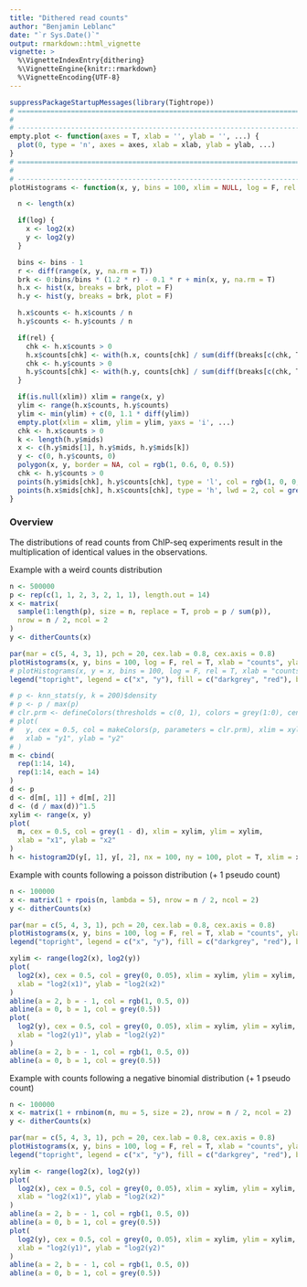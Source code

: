 ```yaml
---
title: "Dithered read counts"
author: "Benjamin Leblanc"
date: "`r Sys.Date()`"
output: rmarkdown::html_vignette
vignette: >
  %\VignetteIndexEntry{dithering}
  %\VignetteEngine{knitr::rmarkdown}
  %\VignetteEncoding{UTF-8}
---
```


```r
suppressPackageStartupMessages(library(Tightrope))
# =============================================================================.
#
# -----------------------------------------------------------------------------.
empty.plot <- function(axes = T, xlab = '', ylab = '', ...) {
  plot(0, type = 'n', axes = axes, xlab = xlab, ylab = ylab, ...)
}
# =============================================================================.
#
# -----------------------------------------------------------------------------.
plotHistograms <- function(x, y, bins = 100, xlim = NULL, log = F, rel = F, ...) {

  n <- length(x)

  if(log) {
    x <- log2(x)
    y <- log2(y)
  }

  bins <- bins - 1
  r <- diff(range(x, y, na.rm = T))
  brk <- 0:bins/bins * (1.2 * r) - 0.1 * r + min(x, y, na.rm = T)
  h.x <- hist(x, breaks = brk, plot = F)
  h.y <- hist(y, breaks = brk, plot = F)

  h.x$counts <- h.x$counts / n
  h.y$counts <- h.y$counts / n

  if(rel) {
    chk <- h.x$counts > 0
    h.x$counts[chk] <- with(h.x, counts[chk] / sum(diff(breaks[c(chk, T)]) * counts[chk]))
    chk <- h.y$counts > 0
    h.y$counts[chk] <- with(h.y, counts[chk] / sum(diff(breaks[c(chk, T)]) * counts[chk]))
  }

  if(is.null(xlim)) xlim = range(x, y)
  ylim <- range(h.x$counts, h.y$counts)
  ylim <- min(ylim) + c(0, 1.1 * diff(ylim))
  empty.plot(xlim = xlim, ylim = ylim, yaxs = 'i', ...)
  chk <- h.x$counts > 0
  k <- length(h.y$mids)
  x <- c(h.y$mids[1], h.y$mids, h.y$mids[k])
  y <- c(0, h.y$counts, 0)
  polygon(x, y, border = NA, col = rgb(1, 0.6, 0, 0.5))
  chk <- h.y$counts > 0
  points(h.y$mids[chk], h.y$counts[chk], type = 'l', col = rgb(1, 0, 0, 0.75), lwd = 2)
  points(h.x$mids[chk], h.x$counts[chk], type = 'h', lwd = 2, col = grey(0.3))
}
```


### Overview

The distributions of read counts from ChIP-seq experiments result in the
multiplication of identical values in the observations.

Example with a weird counts distribution

```r
n <- 500000
p <- rep(c(1, 1, 2, 3, 2, 1, 1), length.out = 14)
x <- matrix(
  sample(1:length(p), size = n, replace = T, prob = p / sum(p)),
  nrow = n / 2, ncol = 2
)
y <- ditherCounts(x)
```

```r
par(mar = c(5, 4, 3, 1), pch = 20, cex.lab = 0.8, cex.axis = 0.8)
plotHistograms(x, y, bins = 100, log = F, rel = T, xlab = "counts", ylab = "frequency")
# plotHistograms(x, y = x, bins = 100, log = F, rel = T, xlab = "counts", ylab = "frequency")
legend("topright", legend = c("x", "y"), fill = c("darkgrey", "red"), bty = "n", cex = 0.8)

# p <- knn_stats(y, k = 200)$density
# p <- p / max(p)
# clr.prm <- defineColors(thresholds = c(0, 1), colors = grey(1:0), centered = T)
# plot(
#   y, cex = 0.5, col = makeColors(p, parameters = clr.prm), xlim = xylim, ylim = xylim,
#   xlab = "y1", ylab = "y2"
# )
m <- cbind(
  rep(1:14, 14),
  rep(1:14, each = 14)
)
d <- p
d <- d[m[, 1]] + d[m[, 2]]
d <- (d / max(d))^1.5
xylim <- range(x, y)
plot(
  m, cex = 0.5, col = grey(1 - d), xlim = xylim, ylim = xylim,
  xlab = "x1", ylab = "x2"
)
h <- histogram2D(y[, 1], y[, 2], nx = 100, ny = 100, plot = T, xlim = xylim, ylim = xylim)
```

Example with counts following a poisson distribution (+ 1 pseudo count)

```r
n <- 100000
x <- matrix(1 + rpois(n, lambda = 5), nrow = n / 2, ncol = 2)
y <- ditherCounts(x)
```

```r
par(mar = c(5, 4, 3, 1), pch = 20, cex.lab = 0.8, cex.axis = 0.8)
plotHistograms(x, y, bins = 100, log = F, rel = T, xlab = "counts", ylab = "frequency")
legend("topright", legend = c("x", "y"), fill = c("darkgrey", "red"), bty = "n", cex = 0.8)

xylim <- range(log2(x), log2(y))
plot(
  log2(x), cex = 0.5, col = grey(0, 0.05), xlim = xylim, ylim = xylim,
  xlab = "log2(x1)", ylab = "log2(x2)"
)
abline(a = 2, b = - 1, col = rgb(1, 0.5, 0))
abline(a = 0, b = 1, col = grey(0.5))
plot(
  log2(y), cex = 0.5, col = grey(0, 0.05), xlim = xylim, ylim = xylim,
  xlab = "log2(y1)", ylab = "log2(y2)"
)
abline(a = 2, b = - 1, col = rgb(1, 0.5, 0))
abline(a = 0, b = 1, col = grey(0.5))
```

Example with counts following a negative binomial distribution (+ 1 pseudo count)

```r
n <- 100000
x <- matrix(1 + rnbinom(n, mu = 5, size = 2), nrow = n / 2, ncol = 2)
y <- ditherCounts(x)
```

```r
par(mar = c(5, 4, 3, 1), pch = 20, cex.lab = 0.8, cex.axis = 0.8)
plotHistograms(x, y, bins = 100, log = F, rel = T, xlab = "counts", ylab = "frequency")
legend("topright", legend = c("x", "y"), fill = c("darkgrey", "red"), bty = "n", cex = 0.8)

xylim <- range(log2(x), log2(y))
plot(
  log2(x), cex = 0.5, col = grey(0, 0.05), xlim = xylim, ylim = xylim,
  xlab = "log2(x1)", ylab = "log2(x2)"
)
abline(a = 2, b = - 1, col = rgb(1, 0.5, 0))
abline(a = 0, b = 1, col = grey(0.5))
plot(
  log2(y), cex = 0.5, col = grey(0, 0.05), xlim = xylim, ylim = xylim,
  xlab = "log2(y1)", ylab = "log2(y2)"
)
abline(a = 2, b = - 1, col = rgb(1, 0.5, 0))
abline(a = 0, b = 1, col = grey(0.5))
```
